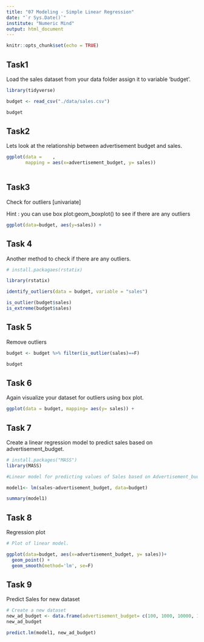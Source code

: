 ```yaml
---
title: "07 Modeling - Simple Linear Regression"
date: "`r Sys.Date()`"
institute: "Numeric Mind"
output: html_document
---
```


```r
knitr::opts_chunk$set(echo = TRUE)
```


## Task1

Load the sales dataset from your data folder assign it to variable 'budget'.

```r
library(tidyverse)

budget <- read_csv("./data/sales.csv")

budget

```


## Task2

Lets look at the relationship between advertisement budget and sales.

```r

ggplot(data =    ,
       mapping = aes(x=advertisement_budget, y= sales))  
  
```

## Task3

Check for outliers [univariate]

Hint : you can use box plot:geom_boxplot() to see if there are any outliers

```r

ggplot(data=budget, aes(y=sales)) + 

```

## Task 4

Another method to check if there are any outliers.

```r
# install.packagaes(rstatix)

library(rstatix)

identify_outliers(data = budget, variable = "sales")

is_outlier(budget$sales)
is_extreme(budget$sales)
```


## Task 5

Remove outliers

```r
budget <- budget %>% filter(is_outlier(sales)==F)

budget
```

## Task 6

Again visualize your dataset for outliers using box plot.

```r

ggplot(data = budget, mapping= aes(y= sales)) + 

```

## Task 7
Create a linear regression model to predict sales based on advertisement_budget.

```r

# install.packages("MASS")
library(MASS)

#Linear model for predicting values of Sales based on Advertisement_budget.

model1<- lm(sales~advertisement_budget, data=budget)

summary(model1)

```
## Task 8
Regression plot

```r
# Plot of linear model.

ggplot(data=budget, aes(x=advertisement_budget, y= sales))+
  geom_point() +
  geom_smooth(method='lm', se=F)
```

## Task 9
Predict Sales for new dataset

```r

# Create a new dataset
new_ad_budget <- data.frame(advertisement_budget= c(100, 1000, 10000, 100000))
new_ad_budget

predict.lm(model1, new_ad_budget)
```


